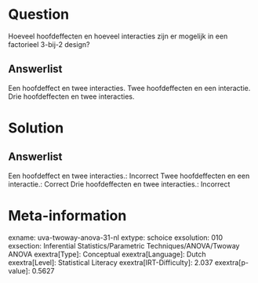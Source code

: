 Question
========

Hoeveel hoofdeffecten en hoeveel interacties zijn er mogelijk in een
factorieel 3-bij-2 design?

Answerlist
----------

Een hoofdeffect en twee interacties.
Twee hoofdeffecten en een interactie.
Drie hoofdeffecten en twee interacties.

Solution
========

Answerlist
----------

Een hoofdeffect en twee interacties.: Incorrect
Twee hoofdeffecten en een interactie.: Correct
Drie hoofdeffecten en twee interacties.: Incorrect

Meta-information
================
exname: uva-twoway-anova-31-nl
extype: schoice
exsolution: 010
exsection: Inferential Statistics/Parametric Techniques/ANOVA/Twoway ANOVA
exextra[Type]: Conceptual
exextra[Language]: Dutch
exextra[Level]: Statistical Literacy
exextra[IRT-Difficulty]: 2.037
exextra[p-value]: 0.5627
